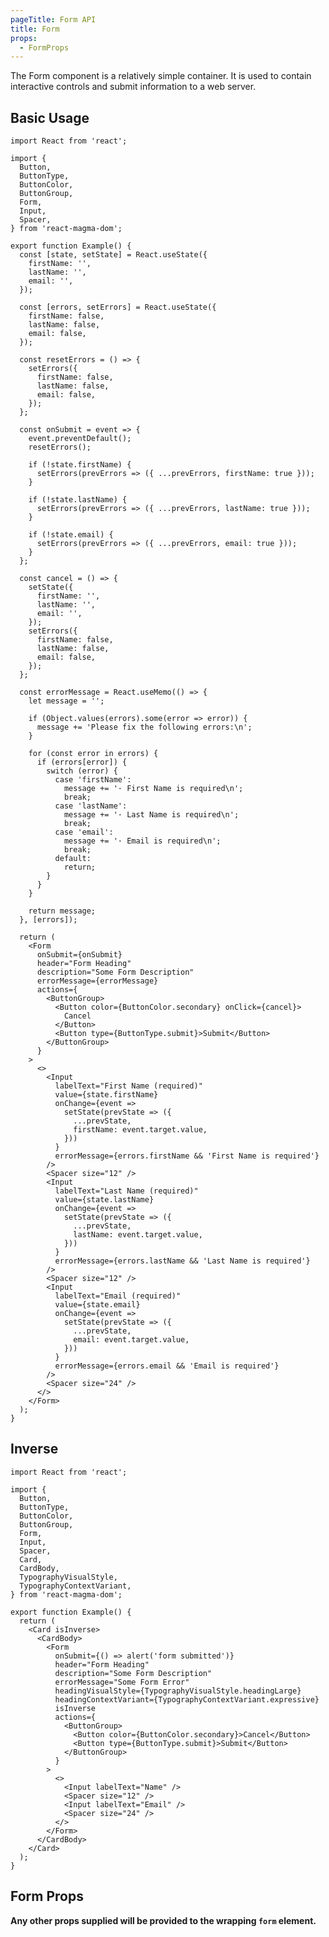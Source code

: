 ```yaml
---
pageTitle: Form API
title: Form
props:
  - FormProps
---
```


<PageContent componentName="form" type="api">

<LeadParagraph>
  The Form component is a relatively simple container. It is used to contain
  interactive controls and submit information to a web server.
</LeadParagraph>

## Basic Usage

```tsx
import React from 'react';

import {
  Button,
  ButtonType,
  ButtonColor,
  ButtonGroup,
  Form,
  Input,
  Spacer,
} from 'react-magma-dom';

export function Example() {
  const [state, setState] = React.useState({
    firstName: '',
    lastName: '',
    email: '',
  });

  const [errors, setErrors] = React.useState({
    firstName: false,
    lastName: false,
    email: false,
  });

  const resetErrors = () => {
    setErrors({
      firstName: false,
      lastName: false,
      email: false,
    });
  };

  const onSubmit = event => {
    event.preventDefault();
    resetErrors();

    if (!state.firstName) {
      setErrors(prevErrors => ({ ...prevErrors, firstName: true }));
    }

    if (!state.lastName) {
      setErrors(prevErrors => ({ ...prevErrors, lastName: true }));
    }

    if (!state.email) {
      setErrors(prevErrors => ({ ...prevErrors, email: true }));
    }
  };

  const cancel = () => {
    setState({
      firstName: '',
      lastName: '',
      email: '',
    });
    setErrors({
      firstName: false,
      lastName: false,
      email: false,
    });
  };

  const errorMessage = React.useMemo(() => {
    let message = '';

    if (Object.values(errors).some(error => error)) {
      message += 'Please fix the following errors:\n';
    }

    for (const error in errors) {
      if (errors[error]) {
        switch (error) {
          case 'firstName':
            message += '· First Name is required\n';
            break;
          case 'lastName':
            message += '· Last Name is required\n';
            break;
          case 'email':
            message += '· Email is required\n';
            break;
          default:
            return;
        }
      }
    }

    return message;
  }, [errors]);

  return (
    <Form
      onSubmit={onSubmit}
      header="Form Heading"
      description="Some Form Description"
      errorMessage={errorMessage}
      actions={
        <ButtonGroup>
          <Button color={ButtonColor.secondary} onClick={cancel}>
            Cancel
          </Button>
          <Button type={ButtonType.submit}>Submit</Button>
        </ButtonGroup>
      }
    >
      <>
        <Input
          labelText="First Name (required)"
          value={state.firstName}
          onChange={event =>
            setState(prevState => ({
              ...prevState,
              firstName: event.target.value,
            }))
          }
          errorMessage={errors.firstName && 'First Name is required'}
        />
        <Spacer size="12" />
        <Input
          labelText="Last Name (required)"
          value={state.lastName}
          onChange={event =>
            setState(prevState => ({
              ...prevState,
              lastName: event.target.value,
            }))
          }
          errorMessage={errors.lastName && 'Last Name is required'}
        />
        <Spacer size="12" />
        <Input
          labelText="Email (required)"
          value={state.email}
          onChange={event =>
            setState(prevState => ({
              ...prevState,
              email: event.target.value,
            }))
          }
          errorMessage={errors.email && 'Email is required'}
        />
        <Spacer size="24" />
      </>
    </Form>
  );
}
```

## Inverse

```tsx
import React from 'react';

import {
  Button,
  ButtonType,
  ButtonColor,
  ButtonGroup,
  Form,
  Input,
  Spacer,
  Card,
  CardBody,
  TypographyVisualStyle,
  TypographyContextVariant,
} from 'react-magma-dom';

export function Example() {
  return (
    <Card isInverse>
      <CardBody>
        <Form
          onSubmit={() => alert('form submitted')}
          header="Form Heading"
          description="Some Form Description"
          errorMessage="Some Form Error"
          headingVisualStyle={TypographyVisualStyle.headingLarge}
          headingContextVariant={TypographyContextVariant.expressive}
          isInverse
          actions={
            <ButtonGroup>
              <Button color={ButtonColor.secondary}>Cancel</Button>
              <Button type={ButtonType.submit}>Submit</Button>
            </ButtonGroup>
          }
        >
          <>
            <Input labelText="Name" />
            <Spacer size="12" />
            <Input labelText="Email" />
            <Spacer size="24" />
          </>
        </Form>
      </CardBody>
    </Card>
  );
}
```

## Form Props

**Any other props supplied will be provided to the wrapping `form` element.**

<FormProps />

</PageContent>
